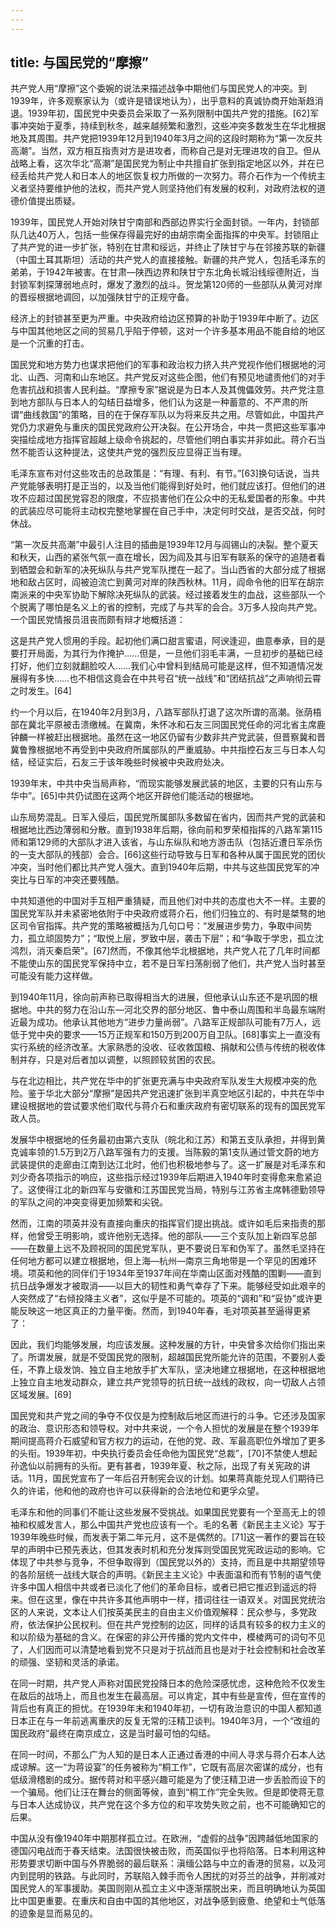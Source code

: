 ```yaml
---
---
---
```

title: 与国民党的“摩擦”
---



共产党人用“摩擦”这个委婉的说法来描述战争中期他们与国民党人的冲突。到1939年，许多观察家认为（或许是错误地认为），出乎意料的真诚协商开始渐趋消退。1939年初，国民党中央委员会采取了一系列限制中国共产党的措施。[62]军事冲突始于夏季，持续到秋冬，越来越频繁和激烈，这些冲突多数发生在华北根据地及其周围。共产党把1939年12月到1940年3月之间的这段时期称为“第一次反共高潮”。当然，双方相互指责对方是进攻者，而称自己是对无理进攻的自卫。但从战略上看，这次华北“高潮”是国民党为制止中共擅自扩张到指定地区以外，并在已经丢给共产党人和日本人的地区恢复权力所做的一次努力。蒋介石作为一个传统主义者坚持要维护他的法权，而共产党人则坚持他们有发展的权利，对政府法权的道德价值提出质疑。

1939年，国民党人开始对陕甘宁南部和西部边界实行全面封锁。一年内，封锁部队几达40万人，包括一些保存得最完好的由胡宗南全面指挥的中央军。封锁阻止了共产党的进一步扩张，特别在甘肃和绥远，并终止了陕甘宁与在邻接苏联的新疆（中国土耳其斯坦）活动的共产党人的直接接触。新疆的共产党人，包括毛泽东的弟弟，于1942年被害。在甘肃—陕西边界和陕甘宁东北角长城沿线绥德附近，当封锁军刺探薄弱地点时，爆发了激烈的战斗。贺龙第120师的一些部队从黄河对岸的晋绥根据地调回，以加强陕甘宁的正规守备。

经济上的封锁甚至更为严重。中央政府给边区预算的补助于1939年中断了。边区与中国其他地区之间的贸易几乎陷于停顿，这对一个许多基本用品不能自给的地区是一个沉重的打击。

国民党和地方势力也谋求把他们的军事和政治权力挤入共产党视作他们根据地的河北、山西、河南和山东地区。共产党反对这些企图，他们有预见地谴责他们的对手危害抗战和损害人民利益。“摩擦专家”据说是为日本人及其傀儡效劳。共产党注意到地方部队与日本人的勾结日益增多，他们认为这是一种蓄意的、不严肃的所谓“曲线救国”的策略，目的在于保存军队以为将来反共之用。尽管如此，中国共产党仍力求避免与重庆的国民党政府公开决裂。在公开场合，中共一贯把这些军事冲突描绘成地方指挥官超越上级命令挑起的，尽管他们明白事实并非如此。蒋介石当然不能否认这种提法，这使共产党的强烈反应显得正当有理。

毛泽东宣布对付这些攻击的总政策是：“有理、有利、有节。”[63]换句话说，当共产党能够表明打是正当的，以及当他们能得到好处时，他们就应该打。但他们的进攻不应超过国民党容忍的限度，不应损害他们在公众中的无私爱国者的形象。中共的武装应尽可能将主动权完整地掌握在自己手中，决定何时交战，是否交战，何时休战。

“第一次反共高潮”中最引人注目的插曲是1939年12月与阎锡山的决裂。整个夏天和秋天，山西的紧张气氛一直在增长，因为阎及其与旧军有联系的保守的追随者看到牺盟会和新军的决死纵队与共产党军队搅在一起了。当山西省的大部分成了根据地和敌占区时，阎被迫流亡到黄河对岸的陕西秋林。11月，阎命令他的旧军在胡宗南派来的中央军协助下解除决死纵队的武装。经过接着发生的血战，这些部队一个个脱离了哪怕是名义上的省的控制，完成了与共军的会合。3万多人投向共产党。一个国民党情报员沮丧而颇有辩才地概括道：

这是共产党人惯用的手段。起初他们满口甜言蜜语，阿谀逢迎，曲意奉承，目的是要打开局面，为其行为作掩护……但是，一旦他们羽毛丰满，一旦初步的基础已经打好，他们立刻就翻脸咬人……我们心中曾料到结局可能是这样，但不知道情况发展得有多快……也不相信这竟会在中共号召“统一战线”和“团结抗战”之声响彻云霄之时发生。[64]



约一个月以后，在1940年2月到3月，八路军部队打退了这次所谓的高潮。张荫梧部在冀北平原被击溃缴械。在冀南，朱怀冰和石友三同国民党任命的河北省主席鹿钟麟一样被赶出根据地。虽然在这一地区仍留有少数非共产党武装，但晋察冀和晋冀鲁豫根据地不再受到中央政府所属部队的严重威胁。中共指控石友三与日本人勾结，经证实后，石友三于该年晚些时候被中央政府处决。

1939年末，中共中央当局声称，“而现实能够发展武装的地区，主要的只有山东与华中”。[65]中共仍试图在这两个地区开辟他们能活动的根据地。

山东局势混乱。日军入侵后，国民党所属部队多数留在省内，因而共产党的武装和根据地比西边薄弱和分散。直到1938年后期，徐向前和罗荣桓指挥的八路军第115师和第129师的大部队才进入该省，与山东纵队和地方游击队（包括近遭日军杀伤的一支大部队的残部）会合。[66]这些行动导致与日军和各种从属于国民党的团伙冲突，当时他们都比共产党人强大。直到1940年后期，中共与这些国民党军的冲突比与日军的冲突还要残酷。

中共知道他的中国对手互相严重猜疑，而且他们对中共的态度也大不一样。主要的国民党军队并未紧密地依附于中央政府或蒋介石，他们归独立的、有时是桀骜的地区司令官指挥。共产党的策略被概括为几句口号：“发展进步势力，争取中间势力，孤立顽固势力”；“取悦上层，罗致中层，袭击下层”；和“争取于学忠，孤立沈鸿烈，消灭秦启荣”。[67]然而，不像其他华北根据地，共产党人花了几年时间都不能使山东的国民党军保持中立，若不是日军扫荡削弱了他们，共产党人当时甚至可能没有能力这样做。

到1940年11月，徐向前声称已取得相当大的进展，但他承认山东还不是巩固的根据地。中共的努力在沿山东—河北交界的部分地区、鲁中泰山周围和半岛最东端附近最为成功。他承认其他地方“进步力量尚弱”。八路军正规部队可能有7万人，远低于党中央的要求——15万正规军和150万到200万自卫队。[68]事实上一直没有实行系统的经济改革。大家熟悉的没收、征收救国粮、捐献和公债与传统的税收体制并存，只是对后者加以调整，以照顾较贫困的农民。

与在北边相比，共产党在华中的扩张更充满与中央政府军队发生大规模冲突的危险。鉴于华北大部分“摩擦”是因共产党迅速扩张到半真空地区引起的，中共在华中建设根据地的尝试要求他们取代与蒋介石和重庆政府有密切联系的现有的国民党军政人员。

发展华中根据地的任务最初由第六支队（皖北和江苏）和第五支队承担，并得到黄克诚率领的1.5万到2万八路军强有力的支援。当陈毅的第1支队通过管文蔚的地方武装提供的走廊由江南到达江北时，他们也积极地参与了。这一扩展是对毛泽东和刘少奇各项指示的响应，这些指示经过1939年后期进入1940年时变得愈来愈紧迫了。这使得江北的新四军与安徽和江苏国民党当局，特别与江苏省主席韩德勤领导的军队之间的冲突变得更加频繁和尖锐。

然而，江南的项英并没有直接向重庆的指挥官们提出挑战。或许如毛后来指责的那样，他曾受王明影响，或许他别无选择。他的部队——三个支队加上新四军总部——在数量上远不及顾祝同的国民党军队，更不要说日军和伪军了。虽然毛坚持在任何地方都可以建立根据地，但上海—杭州—南京三角地带是一个罕见的困难环境。项英和他的同伴们于1934年至1937年间在华南山区面对残酷的围剿——直到抗日战争爆发才被取消——以巨大的韧性和勇气幸存了下来。能够经受如此艰辛的人突然成了“右倾投降主义者”，这似乎是不可能的。项英的“调和”和“妥协”或许更能反映这一地区真正的力量平衡。然而，到1940年春，毛对项英甚至逼得更紧了：

因此，我们均能够发展，均应该发展。这种发展的方针，中央曾多次给你们指出来了。所谓发展，就是不受国民党的限制，超越国民党所能允许的范围，不要别人委任，不靠上级发饷、独立自主地放手扩大军队，坚决地建立根据地，在这种根据地上独立自主地发动群众，建立共产党领导的抗日统一战线的政权，向一切敌人占领区域发展。[69]



国民党和共产党之间的争夺不仅仅是为控制敌后地区而进行的斗争。它还涉及国家的政治、意识形态和领导权。对中共来说，一个令人担忧的发展是在整个1939年期间提高蒋介石威望和官方权力的运动，在他的党、政、军最高职位外增加了更多的头衔。1939年初，中央执行委员会任命他为国民党“总裁”，[70]不禁使人想起孙逸仙以前拥有的头衔。更有甚者，1939年夏、秋之际，出现了有关宪政的讲话。11月，国民党宣布了一年后召开制宪会议的计划。如果蒋真能兑现人们期待已久的许诺，他和他的政府也许可以获得新的合法地位和更孚众望。

毛泽东和他的同事们不能让这些发展不受挑战。如果国民党要有一个至高无上的领袖和权威发言人，那么中国共产党也应该有一个。毛的名著《新民主主义论》写于1939年晚些时候，而发表于第二年元月，这不是偶然的。[71]这一著作的要旨在较早的声明中已预先表达，但其发表时机和充分发挥则受国民党宪政运动的影响。它体现了中共参与竞争，不但争取得到（国民党以外的）支持，而且是中共期望领导的各阶层统一战线大联合的声明。《新民主主义论》中表面温和而有节制的语气使许多中国人相信中共或者已淡化了他们的革命目标，或者已把它推迟到遥远的将来。但在这里，像在中共许多其他声明中一样，措词往往一语双关。对国民党统治区的人来说，文本让人们按英美民主的自由主义价值观解释：民众参与，多党政府，依法保护公民权利。但在共产党控制的边区，同样的话具有较多的权力主义的和以阶级为基础的含义。在保密的非公开传播的党内文件中，模棱两可的词句不见了，人们因而可以清楚地看到党不只是对于抗战而且也是对于社会控制和社会改革的顽强、坚韧和灵活的承诺。

在同一时期，共产党人声称对国民党投降日本的危险深感忧虑，这种危险不仅发生在敌后的战场上，而且也发生在最高层。可以肯定，其中有些是宣传，但在宣传的背后也有真正的担忧。在1939年末和1940年初，一切有政治意识的中国人都知道日本正在与一年前逃离重庆的反复无常的汪精卫谈判。1940年3月，一个“改组的国民政府”最终在南京成立，这是当时最可怕的勾结。

在同一时间，不那么广为人知的是日本人正通过香港的中间人寻求与蒋介石本人达成谅解。这一“为蒋设宴”的任务被称为“桐工作”，它既有高层次密谋的成分，也有低级滑稽剧的成分。据传蒋对和平感兴趣可能是为了使汪精卫进一步丢脸而设下的一个骗局。他们让汪在舞台的侧面等候，直到“桐工作”完全失败。但是即使蒋无意与日本人达成协议，共产党在这个多方位的和平攻势失败之前，也不可能确知它的后果。

中国从没有像1940年中期那样孤立过。在欧洲，“虚假的战争”因跨越低地国家的德国闪电战而于春天结束。法国很快被击败，而英国似乎也将陷落。日本利用这种形势要求切断中国与外界脆弱的最后联系：滇缅公路与中立的香港的贸易，以及河内到昆明的铁路。与此同时，苏联陷入棘手而令人困扰的对芬兰的战争，并削减对国民党人的军事援助。美国则刚从孤立主义中逐渐摆脱出来，而且明确地认为英国比中国更重要。在重庆和自由中国的其他地区，对战争感到疲惫、绝望和士气低落的迹象是显而易见的。